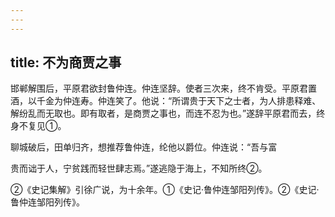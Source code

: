 ```yaml
---
---
---
```

title: 不为商贾之事
---



邯郸解围后，平原君欲封鲁仲连。仲连坚辞。使者三次来，终不肯受。平原君置酒，以千金为仲连寿。仲连笑了。他说：“所谓贵于天下之士者，为人排患释难、解纷乱而无取也。即有取者，是商贾之事也，而连不忍为也。”遂辞平原君而去，终身不复见①。

聊城破后，田单归齐，想推荐鲁仲连，纶他以爵位。仲连说：“吾与富

贵而诎于人，宁贫践而轻世肆志焉。”遂逃隐于海上，不知所终②。

②《史记集解》引徐广说，为十余年。①《史记·鲁仲连邹阳列传》。②《史记·鲁仲连邹阳列传》。